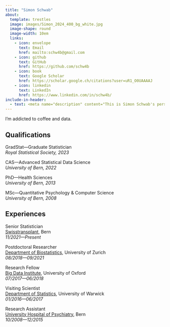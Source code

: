 ```yaml
---
title: "Simon Schwab"
about:
  template: trestles
  image: images/Simon_2024_400_bg_white.jpg
  image-shape: round
  image-width: 10em
  links:
    - icon: envelope
      text: Email
      href: mailto:schw4b@gmail.com
    - icon: github
      text: GitHub
      href: https://github.com/schw4b
    - icon: book
      text: Google Scholar
      href: https://scholar.google.ch/citations?user=uR1_O0UAAAAJ
    - icon: linkedin
      text: LinkedIn
      href: https://www.linkedin.com/in/schw4b/
include-in-header:
  - text: <meta name="description" content="This is Simon Schwab's personal website on statistics and data science.">
---
```


I'm addicted to coffee and data.

## Qualifications

GradStat---Graduate Statistician\
*Royal Statistical Society, 2023*

CAS---Advanced Statistical Data Science\
*University of Bern, 2022*

PhD---Health Sciences\
*University of Bern, 2013*

MSc---Quantitative Psychology & Computer Science\
*University of Bern, 2008*

## Experiences

Senior Statistician\
[Swisstransplant](https://www.swisstransplant.org/), Bern\
*11/2021---Present*

Postdoctoral Researcher\
[Department of Biostatistics](https://www.ebpi.uzh.ch/), University of Zurich\
*08/2018---09/2021*

Research Fellow\
[Big Data Institute](https://www.bdi.ox.ac.uk/), University of Oxford\
*07/2017---06/2018*

Visiting Scientist\
[Department of Statistics](https://warwick.ac.uk/fac/sci/statistics/), University of Warwick\
*01/2016---06/2017*

Research Assistant\
[University Hospital of Psychiatry](https://www.upd.ch/de/), Bern\
*10/2008---12/2015*
